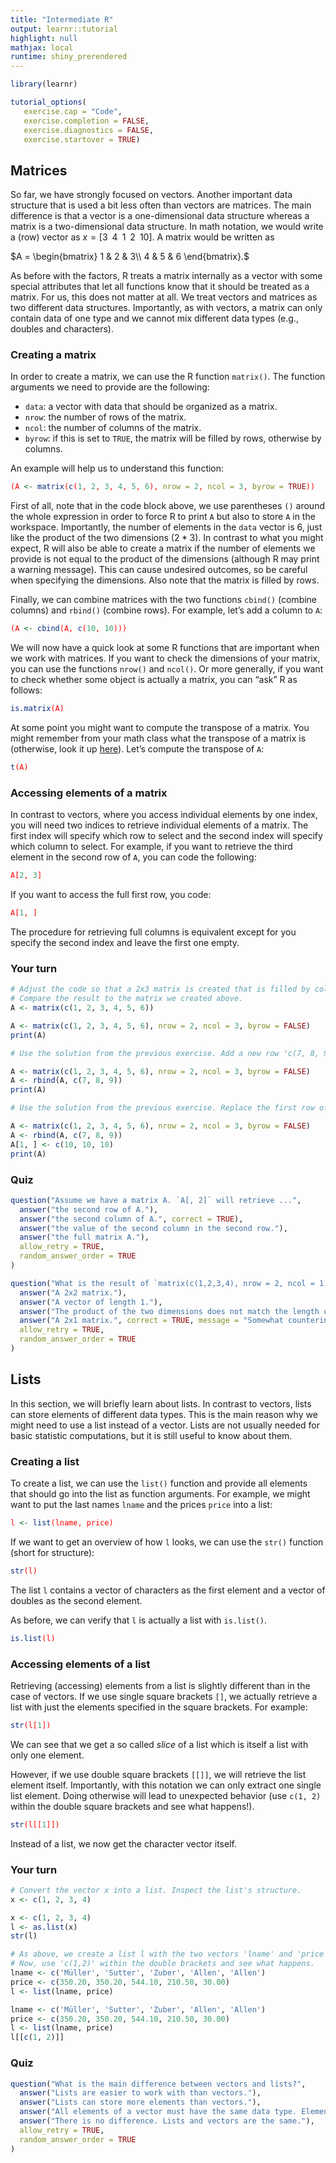 ```yaml
---
title: "Intermediate R"
output: learnr::tutorial
highlight: null 
mathjax: local
runtime: shiny_prerendered
---
```


```r
library(learnr)

tutorial_options(
   exercise.cap = "Code",
   exercise.completion = FALSE,
   exercise.diagnostics = FALSE,
   exercise.startover = TRUE)
```

<style>
   div.input pre   { color:blue; }
   div.input pre.r { color:red; }
</style>

## Matrices

So far, we have strongly focused on vectors. Another important data structure that is used a bit less often than vectors are matrices. The main difference is that a vector is a one-dimensional data structure whereas a matrix is a two-dimensional data structure. In math notation, we would write a (row) vector as $x=[3\;\; 4\;\; 1\;\; 2\;\; 10]$. A matrix would be written as 

$A = \begin{bmatrix}
1 & 2 & 3\\
4 & 5 & 6
\end{bmatrix}.$

As before with the factors, R treats a matrix internally as a vector with some special attributes that let all functions know that it should be treated as a matrix. For us, this does not matter at all. We treat vectors and matrices as two different data structures. Importantly, as with vectors, a matrix can only contain data of one type and we cannot mix different data types (e.g., doubles and characters).

### Creating a matrix

In order to create a matrix, we can use the R function `matrix()`. The function arguments we need to provide are the following:

* `data`: a vector with data that should be organized as a matrix.
* `nrow`: the number of rows of the matrix.
* `ncol`: the number of columns of the matrix.
* `byrow`: if this is set to `TRUE`, the matrix will be filled by rows, otherwise by columns.

An example will help us to understand this function:

<div class = "input">
```r
(A <- matrix(c(1, 2, 3, 4, 5, 6), nrow = 2, ncol = 3, byrow = TRUE))
```
</div>

First of all, note that in the code block above, we use parentheses `()` around the whole expression in order to force R to print `A` but also to store `A` in the workspace. Importantly, the number of elements in the `data` vector is 6, just like the product of the two dimensions ($2*3$). In contrast to what you might expect, R will also be able to create a matrix if the number of elements we provide is not equal to the product of the dimensions (although R may print a warning message). This can cause undesired outcomes, so be careful when specifying the dimensions. Also note that the matrix is filled by rows.

Finally, we can combine matrices with the two functions `cbind()` (combine columns) and `rbind()` (combine rows). For example, let's add a column to `A`:

<div class = "input">
```r
(A <- cbind(A, c(10, 10)))
```
</div>

We will now have a quick look at some R functions that are important when we work with matrices. If you want to check the dimensions of your matrix, you can use the functions `nrow()` and `ncol()`. Or more generally, if you want to check whether some object is actually a matrix, you can "ask" R as follows:

<div class = "input">
```r
is.matrix(A)
```
</div>

At some point you might want to compute the transpose of a matrix. You might remember from your math class what the transpose of a matrix is (otherwise, look it up [here](https://en.wikipedia.org/wiki/Transpose)). Let's compute the transpose of `A`:

<div class = "input">
```r
t(A)
```
</div>

### Accessing elements of a matrix

In contrast to vectors, where you access individual elements by one index, you will need two indices to retrieve individual elements of a matrix. The first index will specify which row to select and the second index will specify which column to select. For example, if you want to retrieve the third element in the second row of `A`, you can code the following:

<div class = "input">
```r
A[2, 3]
```
</div>

If you want to access the full first row, you code:

<div class = "input">
```r
A[1, ]
```
</div>

The procedure for retrieving full columns is equivalent except for you specify the second index and leave the first one empty.

### Your turn

```r
# Adjust the code so that a 2x3 matrix is created that is filled by columns instead of by rows.
# Compare the result to the matrix we created above.
A <- matrix(c(1, 2, 3, 4, 5, 6))
```

```r
A <- matrix(c(1, 2, 3, 4, 5, 6), nrow = 2, ncol = 3, byrow = FALSE)
print(A)
```

```r
# Use the solution from the previous exercise. Add a new row 'c(7, 8, 9)'.
```

```r
A <- matrix(c(1, 2, 3, 4, 5, 6), nrow = 2, ncol = 3, byrow = FALSE)
A <- rbind(A, c(7, 8, 9))
print(A)
```

```r
# Use the solution from the previous exercise. Replace the first row of the matrix with 'c(10, 10, 10)'.
```

```r
A <- matrix(c(1, 2, 3, 4, 5, 6), nrow = 2, ncol = 3, byrow = FALSE)
A <- rbind(A, c(7, 8, 9))
A[1, ] <- c(10, 10, 10)
print(A)
```

### Quiz

```r
question("Assume we have a matrix A. `A[, 2]` will retrieve ...",
  answer("the second row of A."),
  answer("the second column of A.", correct = TRUE),
  answer("the value of the second column in the second row."),
  answer("the full matrix A."),
  allow_retry = TRUE,
  random_answer_order = TRUE
)
```

```r
question("What is the result of `matrix(c(1,2,3,4), nrow = 2, ncol = 1, byrow = FALSE)`",
  answer("A 2x2 matrix."),
  answer("A vector of length 1."),
  answer("The product of the two dimensions does not match the length of the data. R will output an error."),
  answer("A 2x1 matrix.", correct = TRUE, message = "Somewhat counterintuitively, R will simply ignore the last two values of the data input (3 and 4) and will create a 2x1 matrix with the values 1 and 2."),
  allow_retry = TRUE,
  random_answer_order = TRUE
)
```

## Lists

In this section, we will briefly learn about lists. In contrast to vectors, lists can store elements of different data types. This is the main reason why we might need to use a list instead of a vector. Lists are not usually needed for basic statistic computations, but it is still useful to know about them.

### Creating a list

To create a list, we can use the `list()` function and provide all elements that should go into the list as function arguments. For example, we might want to put the last names `lname` and the prices `price` into a list:

<div class = "input">
```r
l <- list(lname, price)
```
</div>

If we want to get an overview of how `l` looks, we can use the `str()` function (short for structure):

<div class = "input">
```r
str(l)
```
</div>

The list `l` contains a vector of characters as the first element and a vector of doubles as the second element.

As before, we can verify that `l` is actually a list with `is.list()`.

<div class = "input">
```r
is.list(l)
```
</div>

### Accessing elements of a list

Retrieving (accessing) elements from a list is slightly different than in the case of vectors. If we use single square brackets `[]`, we actually retrieve a list with just the elements specified in the square brackets. For example:

<div class = "input">
```r
str(l[1])
```
</div>

We can see that we get a so called *slice* of a list which is itself a list with only one element.

However, if we use double square brackets `[[]]`, we will retrieve the list element itself. Importantly, with this notation we can only extract one single list element. Doing otherwise will lead to unexpected behavior (use `c(1, 2)` within the double square brackets and see what happens!).

<div class = "input">
```r
str(l[[1]])
```
</div>

Instead of a list, we now get the character vector itself.

### Your turn

```r
# Convert the vector x into a list. Inspect the list's structure.
x <- c(1, 2, 3, 4) 
```

```r
x <- c(1, 2, 3, 4)
l <- as.list(x)
str(l)
```

```r
# As above, we create a list l with the two vectors 'lname' and 'price'.
# Now, use 'c(1,2)' within the double brackets and see what happens.
lname <- c('Müller', 'Sutter', 'Zuber', 'Allen', 'Allen')
price <- c(350.20, 350.20, 544.10, 210.50, 30.00)
l <- list(lname, price)
```

```r
lname <- c('Müller', 'Sutter', 'Zuber', 'Allen', 'Allen')
price <- c(350.20, 350.20, 544.10, 210.50, 30.00)
l <- list(lname, price)
l[[c(1, 2)]]
```

### Quiz

```r
question("What is the main difference between vectors and lists?",
  answer("Lists are easier to work with than vectors."),
  answer("Lists can store more elements than vectors."),
  answer("All elements of a vector must have the same data type. Elements of lists can be of different data types.", correct = TRUE),
  answer("There is no difference. Lists and vectors are the same."),
  allow_retry = TRUE,
  random_answer_order = TRUE
)
```
